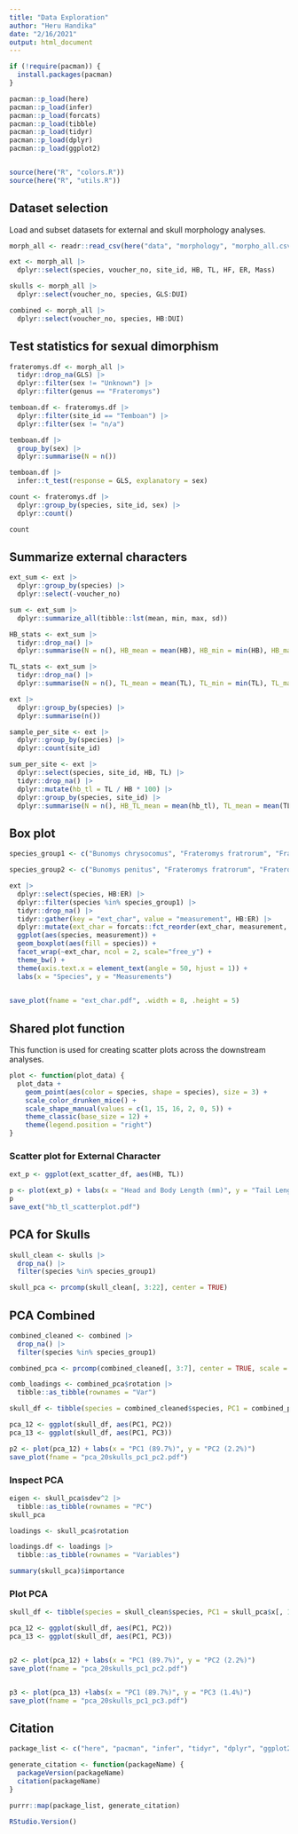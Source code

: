 ```yaml
---
title: "Data Exploration"
author: "Heru Handika"
date: "2/16/2021"
output: html_document
---
```


```r
if (!require(pacman)) {
  install.packages(pacman)
}

pacman::p_load(here)
pacman::p_load(infer)
pacman::p_load(forcats)
pacman::p_load(tibble)
pacman::p_load(tidyr)
pacman::p_load(dplyr)
pacman::p_load(ggplot2)


source(here("R", "colors.R"))
source(here("R", "utils.R"))
```

## Dataset selection

Load and subset datasets for external and skull morphology analyses.

```r
morph_all <- readr::read_csv(here("data", "morphology", "morpho_all.csv"))

ext <- morph_all |> 
  dplyr::select(species, voucher_no, site_id, HB, TL, HF, ER, Mass)

skulls <- morph_all |> 
  dplyr::select(voucher_no, species, GLS:DUI)

combined <- morph_all |> 
  dplyr::select(voucher_no, species, HB:DUI)
```

## Test statistics for sexual dimorphism

```r
frateromys.df <- morph_all |> 
  tidyr::drop_na(GLS) |> 
  dplyr::filter(sex != "Unknown") |>
  dplyr::filter(genus == "Frateromys")

temboan.df <- frateromys.df |>
  dplyr::filter(site_id == "Temboan") |> 
  dplyr::filter(sex != "n/a")

temboan.df |> 
  group_by(sex) |> 
  dplyr::summarise(N = n())

temboan.df |> 
  infer::t_test(response = GLS, explanatory = sex)

count <- frateromys.df |> 
  dplyr::group_by(species, site_id, sex) |> 
  dplyr::count()

count
```

## Summarize external characters


```r
ext_sum <- ext |>
  dplyr::group_by(species) |>
  dplyr::select(-voucher_no)

sum <- ext_sum |> 
  dplyr::summarize_all(tibble::lst(mean, min, max, sd))

HB_stats <- ext_sum |>
  tidyr::drop_na() |>
  dplyr::summarise(N = n(), HB_mean = mean(HB), HB_min = min(HB), HB_max = max(HB), HB_sd = sd(HB))

TL_stats <- ext_sum |>
  tidyr::drop_na() |>
  dplyr::summarise(N = n(), TL_mean = mean(TL), TL_min = min(TL), TL_max = max(TL), TL_sd = sd(TL))

ext |>
  dplyr::group_by(species) |>
  dplyr::summarise(n())

sample_per_site <- ext |>
  dplyr::group_by(species) |>
  dplyr::count(site_id)

sum_per_site <- ext |>
  dplyr::select(species, site_id, HB, TL) |>
  tidyr::drop_na() |>
  dplyr::mutate(hb_tl = TL / HB * 100) |>
  dplyr::group_by(species, site_id) |>
  dplyr::summarise(N = n(), HB_TL_mean = mean(hb_tl), TL_mean = mean(TL), TL_min = min(TL), TL_max = max(TL), TL_sd = sd(TL))
```

## Box plot

```r
species_group1 <- c("Bunomys chrysocomus", "Frateromys fratrorum", "Frateromys spnov", "Taeromys dominator", "Taeromys taerae")

species_group2 <- c("Bunomys penitus", "Frateromys fratrorum", "Frateromys spnov", "Lenomys meyeri", "Taeromys dominator")

ext |> 
  dplyr::select(species, HB:ER) |> 
  dplyr::filter(species %in% species_group1) |>
  tidyr::drop_na() |> 
  tidyr::gather(key = "ext_char", value = "measurement", HB:ER) |>
  dplyr::mutate(ext_char = forcats::fct_reorder(ext_char, measurement, .desc = TRUE)) |>
  ggplot(aes(species, measurement)) + 
  geom_boxplot(aes(fill = species)) +
  facet_wrap(~ext_char, ncol = 2, scale="free_y") +
  theme_bw() +
  theme(axis.text.x = element_text(angle = 50, hjust = 1)) + 
  labs(x = "Species", y = "Measurements")
  

save_plot(fname = "ext_char.pdf", .width = 8, .height = 5)
```
## Shared plot function

This function is used for creating scatter plots across the downstream analyses.

```r
plot <- function(plot_data) {
  plot_data +
    geom_point(aes(color = species, shape = species), size = 3) +
    scale_color_drunken_mice() +
    scale_shape_manual(values = c(1, 15, 16, 2, 0, 5)) +
    theme_classic(base_size = 12) +
    theme(legend.position = "right")
}
```


### Scatter plot for External Character

```r
ext_p <- ggplot(ext_scatter_df, aes(HB, TL))

p <- plot(ext_p) + labs(x = "Head and Body Length (mm)", y = "Tail Length (mm)")
p
save_ext("hb_tl_scatterplot.pdf")
```

## PCA for Skulls

```r
skull_clean <- skulls |>
  drop_na() |>
  filter(species %in% species_group1)

skull_pca <- prcomp(skull_clean[, 3:22], center = TRUE)
```

## PCA Combined 

```r
combined_cleaned <- combined |>
  drop_na() |>
  filter(species %in% species_group1)

combined_pca <- prcomp(combined_cleaned[, 3:7], center = TRUE, scale = TRUE)

comb_loadings <- combined_pca$rotation |> 
  tibble::as_tibble(rownames = "Var")

skull_df <- tibble(species = combined_cleaned$species, PC1 = combined_pca$x[, 1], PC2 = combined_pca$x[, 2])

pca_12 <- ggplot(skull_df, aes(PC1, PC2))
pca_13 <- ggplot(skull_df, aes(PC1, PC3))

p2 <- plot(pca_12) + labs(x = "PC1 (89.7%)", y = "PC2 (2.2%)")
save_plot(fname = "pca_20skulls_pc1_pc2.pdf")

```


### Inspect PCA

```r
eigen <- skull_pca$sdev^2 |> 
  tibble::as_tibble(rownames = "PC") 
skull_pca

loadings <- skull_pca$rotation

loadings.df <- loadings |> 
  tibble::as_tibble(rownames = "Variables")

summary(skull_pca)$importance
```

### Plot PCA

```r
skull_df <- tibble(species = skull_clean$species, PC1 = skull_pca$x[, 1], PC2 = skull_pca$x[, 2], PC3= skull_pca$x[, 3])

pca_12 <- ggplot(skull_df, aes(PC1, PC2))
pca_13 <- ggplot(skull_df, aes(PC1, PC3))


p2 <- plot(pca_12) + labs(x = "PC1 (89.7%)", y = "PC2 (2.2%)")
save_plot(fname = "pca_20skulls_pc1_pc2.pdf")


p3 <- plot(pca_13) +labs(x = "PC1 (89.7%)", y = "PC3 (1.4%)")
save_plot(fname = "pca_20skulls_pc1_pc3.pdf")

```

## Citation

```r

package_list <- c("here", "pacman", "infer", "tidyr", "dplyr", "ggplot2", "tibble")

generate_citation <- function(packageName) {
  packageVersion(packageName)
  citation(packageName)
}

purrr::map(package_list, generate_citation)

RStudio.Version()
```

